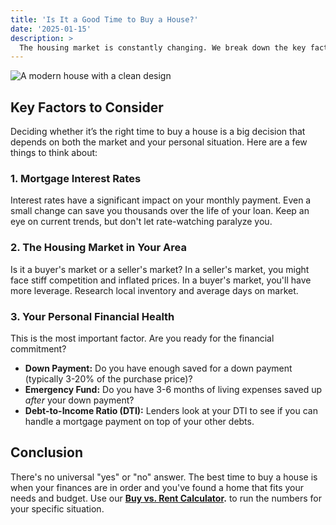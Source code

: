 ```yaml
---
title: 'Is It a Good Time to Buy a House?'
date: '2025-01-15'
description: >
  The housing market is constantly changing. We break down the key factors to consider when deciding if now is the right time for you to buy a home.
---
```


![A modern house with a clean design](/images/blog/house-example.jpg)

## Key Factors to Consider

Deciding whether it’s the right time to buy a house is a big decision that depends on both the market and your personal situation. Here are a few things to think about:

### 1. Mortgage Interest Rates
Interest rates have a significant impact on your monthly payment. Even a small change can save you thousands over the life of your loan. Keep an eye on current trends, but don't let rate-watching paralyze you.

### 2. The Housing Market in Your Area
Is it a buyer's market or a seller's market? In a seller's market, you might face stiff competition and inflated prices. In a buyer's market, you'll have more leverage. Research local inventory and average days on market.

### 3. Your Personal Financial Health
This is the most important factor. Are you ready for the financial commitment?
- **Down Payment:** Do you have enough saved for a down payment (typically 3-20% of the purchase price)?
- **Emergency Fund:** Do you have 3-6 months of living expenses saved up *after* your down payment?
- **Debt-to-Income Ratio (DTI):** Lenders look at your DTI to see if you can handle a mortgage payment on top of your other debts.

## Conclusion
There's no universal "yes" or "no" answer. The best time to buy a house is when your finances are in order and you've found a home that fits your needs and budget. Use our **[Buy vs. Rent Calculator](/).** to run the numbers for your specific situation.
